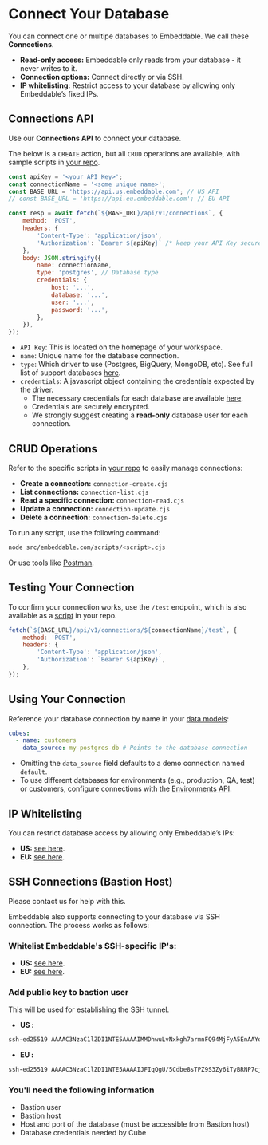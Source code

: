 
# Connect Your Database

You can connect one or multipe databases to Embeddable. We call these **Connections**. 

- **Read-only access:** Embeddable only reads from your database - it never writes to it.
- **Connection options:** Connect directly or via SSH.
- **IP whitelisting:** Restrict access to your database by allowing only Embeddable’s fixed IPs.

## Connections API

Use our **Connections API** to connect your database.

The below is a `CREATE` action, but all `CRUD` operations are available, with sample scripts in [your repo](https://github.com/embeddable-hq/vanilla-components/tree/main/src/scripts).

```javascript
const apiKey = '<your API Key>';
const connectionName = '<some unique name>';
const BASE_URL = 'https://api.us.embeddable.com'; // US API
// const BASE_URL = 'https://api.eu.embeddable.com'; // EU API

const resp = await fetch(`${BASE_URL}/api/v1/connections`, {
    method: 'POST',
    headers: {
        'Content-Type': 'application/json',
        'Authorization': `Bearer ${apiKey}` /* keep your API Key secure */,
    },
    body: JSON.stringify({
        name: connectionName,
        type: 'postgres', // Database type
        credentials: {
            host: '...',
            database: '...',
            user: '...',
            password: '...',
        },
    }),
});
```
- `API Key`: This is located on the homepage of your workspace.
- `name`: Unique name for the database connection.
- `type`: Which driver to use (Postgres, BigQuery, MongoDB, etc). See full list of support databases [here](https://cube.dev/docs/product/configuration/data-sources).
- `credentials`: A javascript object containing the credentials expected by the driver.
    * The necessary credentials for each database are available [here](/getting-started/connect-your-database/credentials). 
    * Credentials are securely encrypted.
    * We strongly suggest creating a **read-only** database user for each connection.

## CRUD Operations

Refer to the specific scripts in [your repo](https://github.com/embeddable-hq/vanilla-components/tree/main/src/scripts) to easily manage connections:
- **Create a connection:** `connection-create.cjs`
- **List connections:** `connection-list.cjs`
- **Read a specific connection:** `connection-read.cjs`
- **Update a connection:** `connection-update.cjs`
- **Delete a connection:** `connection-delete.cjs`

To run any script, use the following command:

```bash
node src/embeddable.com/scripts/<script>.cjs
```

Or use tools like [Postman](https://www.postman.com/).

## Testing Your Connection

To confirm your connection works, use the `/test` endpoint, which is also available as a [script](https://github.com/embeddable-hq/vanilla-components/tree/main/src/scripts) in your repo. 

```javascript
fetch(`${BASE_URL}/api/v1/connections/${connectionName}/test`, {
    method: 'POST',
    headers: {
        'Content-Type': 'application/json',
        'Authorization': `Bearer ${apiKey}`,
    },
});
```

## Using Your Connection

Reference your database connection by name in your [data models](/data-modeling/defining-models):

```yaml
cubes:
  - name: customers
    data_source: my-postgres-db # Points to the database connection
```

- Omitting the `data_source` field defaults to a demo connection named `default`.
- To use different databases for environments (e.g., production, QA, test) or customers, configure connections with the [Environments API](/deployment/environments-api).

## IP Whitelisting

You can restrict database access by allowing only Embeddable’s IPs:
- **US:** [see here](getting-started/deployment-regions/us#ips-to-whitelist). 
- **EU:** [see here](getting-started/deployment-regions/eu#ips-to-whitelist). 

## SSH Connections (Bastion Host)

<Callout emoji="💬">
  Please contact us for help with this.
</Callout>

Embeddable also supports connecting to your database via SSH connection. The process works as follows:

<Steps>

### Whitelist Embeddable's SSH-specific IP's:

- **US:** [see here](getting-started/deployment-regions/us#ips-to-whitelist). 
- **EU:** [see here](getting-started/deployment-regions/eu#ips-to-whitelist). 

### Add public key to bastion user

This will be used for establishing the SSH tunnel.

- **US :** 
```bash
ssh-ed25519 AAAAC3NzaC1lZDI1NTE5AAAAIMMDhwuLvNxkgh7armnFQ94MjFyA5EnAAYol9uXcj0Xi jump-server-us@embeddable.com
```

- **EU :** 
```bash
ssh-ed25519 AAAAC3NzaC1lZDI1NTE5AAAAIJFIqQgU/5Cdbe8sTPZ9S3Zy6iTyBRNP7cjZmD5LtlX0 jump-server-eu@embeddable.com
```

### You'll need the following information 
- Bastion user
- Bastion host
- Host and port of the database (must be accessible from Bastion host)
- Database credentials needed by Cube

</Steps>
